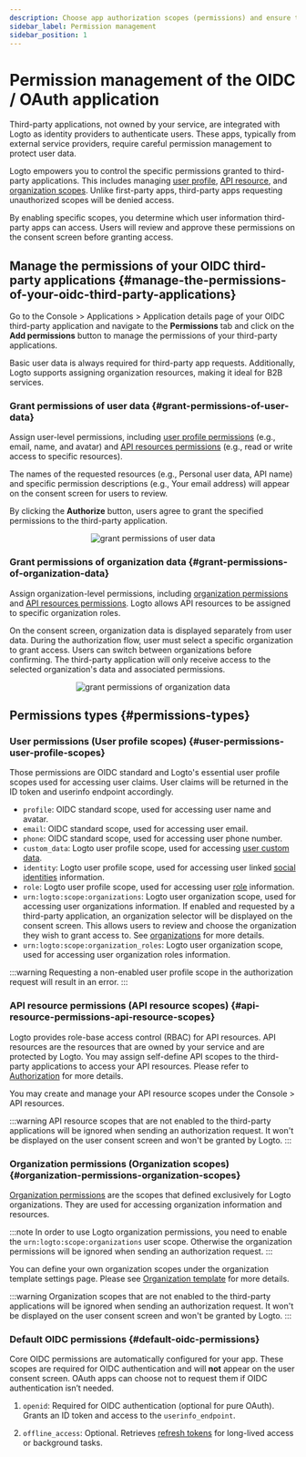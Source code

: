 ```yaml
---
description: Choose app authorization scopes (permissions) and ensure they are clearly shown on the OAuth consent screen.
sidebar_label: Permission management
sidebar_position: 1
---
```


# Permission management of the OIDC / OAuth application

Third-party applications, not owned by your service, are integrated with Logto as identity providers to authenticate users. These apps, typically from external service providers, require careful permission management to protect user data.

Logto empowers you to control the specific permissions granted to third-party applications. This includes managing [user profile](#user-permissions-user-profile-scopes), [API resource](#api-resource-permissions-api-resource-scopes), and [organization scopes](#organization-permissions-organization-scopes). Unlike first-party apps, third-party apps requesting unauthorized scopes will be denied access.

By enabling specific scopes, you determine which user information third-party apps can access. Users will review and approve these permissions on the consent screen before granting access.

## Manage the permissions of your OIDC third-party applications \{#manage-the-permissions-of-your-oidc-third-party-applications}

Go to the <CloudLink to="/applications">Console > Applications > Application details page</CloudLink> of your OIDC third-party application and navigate to the **Permissions** tab and click on the **Add permissions** button to manage the permissions of your third-party applications.

Basic user data is always required for third-party app requests. Additionally, Logto supports assigning organization resources, making it ideal for B2B services.

### Grant permissions of user data \{#grant-permissions-of-user-data}

Assign user-level permissions, including [user profile permissions](#user-permissions-user-profile-scopes) (e.g., email, name, and avatar) and [API resources permissions](#api-resource-permissions-api-resource-scopes) (e.g., read or write access to specific resources).

The names of the requested resources (e.g., Personal user data, API name) and specific permission descriptions (e.g., Your email address) will appear on the consent screen for users to review.

By clicking the **Authorize** button, users agree to grant the specified permissions to the third-party application.

<center>
  <img src="/img/assets/grant-permissions-of-user-data.webp" alt="grant permissions of user data" />
</center>

### Grant permissions of organization data \{#grant-permissions-of-organization-data}

Assign organization-level permissions, including [organization permissions](#organization-permissions-organization-scopes) and [API resources permissions](#api-resource-permissions-api-resource-scopes). Logto allows API resources to be assigned to specific organization roles.

On the consent screen, organization data is displayed separately from user data. During the authorization flow, user must select a specific organization to grant access. Users can switch between organizations before confirming. The third-party application will only receive access to the selected organization's data and associated permissions.

<center>
  <img
    src="/img/assets/grant-permissions-of-organization-data.webp"
    alt="grant permissions of organization data"
  />
</center>

## Permissions types \{#permissions-types}

### User permissions (User profile scopes) \{#user-permissions-user-profile-scopes}

Those permissions are OIDC standard and Logto's essential user profile scopes used for accessing user claims. User claims will be returned in the ID token and userinfo endpoint accordingly.

- `profile`: OIDC standard scope, used for accessing user name and avatar.
- `email`: OIDC standard scope, used for accessing user email.
- `phone`: OIDC standard scope, used for accessing user phone number.
- `custom_data`: Logto user profile scope, used for accessing [user custom data](/user-management/user-data/#custom-data).
- `identity`: Logto user profile scope, used for accessing user linked [social identities](/user-management/user-data/#social-identities) information.
- `role`: Logto user profile scope, used for accessing user [role](/authorization/role-based-access-control) information.
- `urn:logto:scope:organizations`: Logto user organization scope, used for accessing user organizations information. If enabled and requested by a third-party application, an organization selector will be displayed on the consent screen. This allows users to review and choose the organization they wish to grant access to. See [organizations](/organizations) for more details.
- `urn:logto:scope:organization_roles`: Logto user organization scope, used for accessing user organization roles information.

:::warning
Requesting a non-enabled user profile scope in the authorization request will result in an error.
:::

### API resource permissions (API resource scopes) \{#api-resource-permissions-api-resource-scopes}

Logto provides role-base access control (RBAC) for API resources. API resources are the resources that are owned by your service and are protected by Logto. You may assign self-define API scopes to the third-party applications to access your API resources. Please refer to [Authorization](/authorization) for more details.

You may create and manage your API resource scopes under the <CloudLink to="/api-resources">Console > API resources</CloudLink>.

:::warning
API resource scopes that are not enabled to the third-party applications will be ignored when sending an authorization request. It won't be displayed on the user consent screen and won't be granted by Logto.
:::

### Organization permissions (Organization scopes) \{#organization-permissions-organization-scopes}

[Organization permissions](/authorization/organization-template) are the scopes that defined exclusively for Logto organizations. They are used for accessing organization information and resources.

:::note
In order to use Logto organization permissions, you need to enable the `urn:logto:scope:organizations` user scope. Otherwise the organization permissions will be ignored when sending an authorization request.
:::

You can define your own organization scopes under the organization template settings page. Please see [Organization template](/authorization/organization-template) for more details.

:::warning
Organization scopes that are not enabled to the third-party applications will be ignored when sending an authorization request. It won't be displayed on the user consent screen and won't be granted by Logto.
:::

### Default OIDC permissions \{#default-oidc-permissions}

Core OIDC permissions are automatically configured for your app. These scopes are required for OIDC authentication and will **not** appear on the user consent screen. OAuth apps can choose not to request them if OIDC authentication isn’t needed.

1. `openid`: Required for OIDC authentication (optional for pure OAuth). Grants an ID token and access to the `userinfo_endpoint`.

2. `offline_access`: Optional. Retrieves [refresh tokens](/integrate-logto/application-data-structure#rotate-refresh-token) for long-lived access or background tasks.
